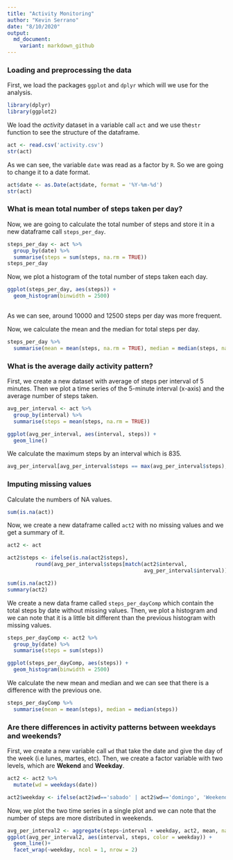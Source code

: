 ```yaml
---
title: "Activity Monitoring"
author: "Kevin Serrano"
date: "8/10/2020"
output:
  md_document:
    variant: markdown_github
---
```


### Loading and preprocessing the data

First, we load the packages `ggplot` and `dplyr` which will we use for the analysis.

```r
library(dplyr)
library(ggplot2)
```

We load the *activity* dataset in a variable call `act` and we use the`str` function to see the structure of the dataframe.

```r
act <- read.csv('activity.csv')
str(act)
```

As we can see, the variable `date` was read as a factor by `R`. So we are going to change it to a date format.

```r
act$date <- as.Date(act$date, format = '%Y-%m-%d')
str(act)
```

### What is mean total number of steps taken per day?

Now, we are going to calculate the total number of steps and store it in a new dataframe call `steps_per_day`.

```r
steps_per_day <- act %>%
  group_by(date) %>%
  summarise(steps = sum(steps, na.rm = TRUE))
steps_per_day
```

Now, we plot a histogram of the total number of steps taken each day.

```r
ggplot(steps_per_day, aes(steps)) +
  geom_histogram(binwidth = 2500)
  
```

As we can see, around 10000 and 12500 steps per day was more frequent.


Now, we calculate the mean and the median for total steps per day.
```r
steps_per_day %>%
  summarise(mean = mean(steps, na.rm = TRUE), median = median(steps, na.rm = TRUE))
```


### What is the average daily activity pattern?

First, we create a new dataset with average of steps per interval of 5 minutes. Then we plot a time series of the 5-minute interval (x-axis) and the average number of steps taken.

```r
avg_per_interval <- act %>%
  group_by(interval) %>%
  summarise(steps = mean(steps, na.rm = TRUE))

ggplot(avg_per_interval, aes(interval, steps)) +
  geom_line()
```

We calculate the maximum steps by an interval which is 835.

```r
avg_per_interval[avg_per_interval$steps == max(avg_per_interval$steps),]
```


### Imputing missing values

Calculate the numbers of NA values.

```r
sum(is.na(act))
```


Now, we create a new dataframe called `act2` with no missing values and we get a summary of it.

```r
act2 <- act

act2$steps <- ifelse(is.na(act2$steps),
         round(avg_per_interval$steps[match(act2$interval,
                                            avg_per_interval$interval)],0), act$steps)

sum(is.na(act2))
summary(act2)
```


We create a new data frame called `steps_per_dayComp` which contain the total steps by date without missing values. Then, we plot a histogram and we can note that it is a little bit different than the previous histogram with missing values.

```r
steps_per_dayComp <- act2 %>%
  group_by(date) %>%
  summarise(steps = sum(steps))

ggplot(steps_per_dayComp, aes(steps)) +
  geom_histogram(binwidth = 2500)

```


We calculate the new mean and median and we can see that there is a difference with the previous one.

```r
steps_per_dayComp %>%
  summarise(mean = mean(steps), median = median(steps))
```

### Are there differences in activity patterns between weekdays and weekends?

First, we create a new variable call `wd` that take the date and give the day of the week (i.e lunes, martes, etc). Then, we create a factor variable with two levels, which are **Wekend** and **Weekday**.

```r
act2 <- act2 %>%
  mutate(wd = weekdays(date))

act2$weekday <- ifelse(act2$wd=='sabado' | act2$wd=='domingo', 'Weekend','Weekday')
```


Now, we plot the two time series in a single plot and we can note that the number of steps are more distributed in weekends.

```r
avg_per_interval2 <- aggregate(steps~interval + weekday, act2, mean, na.rm = TRUE)
ggplot(avg_per_interval2, aes(interval, steps, color = weekday)) +
  geom_line()+
  facet_wrap(~weekday, ncol = 1, nrow = 2)
```


